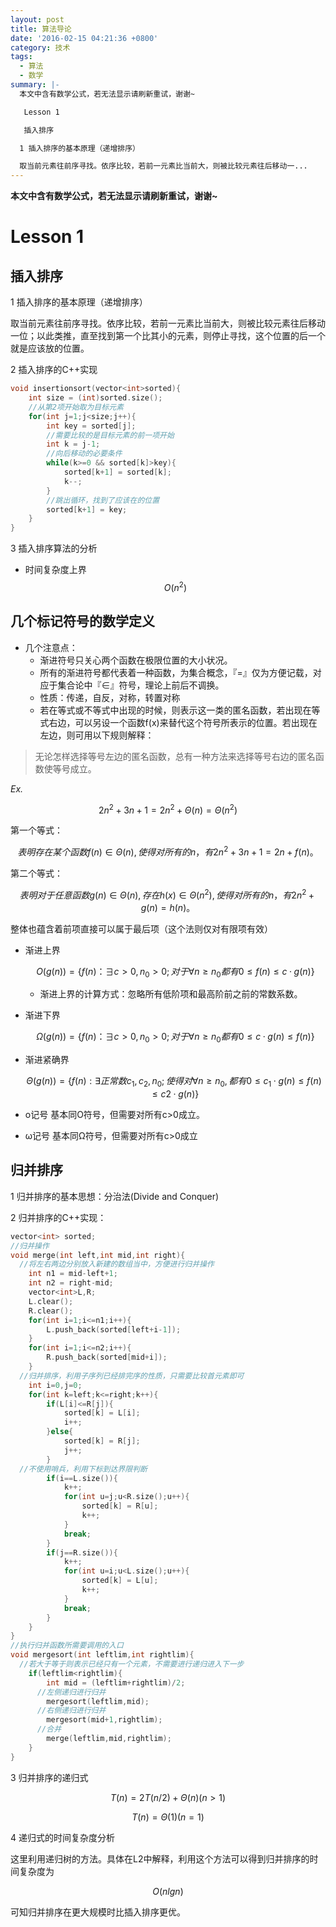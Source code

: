 ```yaml
---
layout: post
title: 算法导论
date: '2016-02-15 04:21:36 +0800'
category: 技术
tags:
  - 算法
  - 数学
summary: |-
  本文中含有数学公式，若无法显示请刷新重试，谢谢~

   Lesson 1

   插入排序

  1 插入排序的基本原理（递增排序）

  取当前元素往前序寻找。依序比较，若前一元素比当前大，则被比较元素往后移动一...
---
```


**本文中含有数学公式，若无法显示请刷新重试，谢谢~**

# Lesson 1

## 插入排序

1 插入排序的基本原理（递增排序）

取当前元素往前序寻找。依序比较，若前一元素比当前大，则被比较元素往后移动一位；以此类推，直至找到第一个比其小的元素，则停止寻找，这个位置的后一个就是应该放的位置。

2 插入排序的C++实现

```cpp
void insertionsort(vector<int>sorted){
    int size = (int)sorted.size();
    //从第2项开始取为目标元素
    for(int j=1;j<size;j++){
        int key = sorted[j];
        //需要比较的是目标元素的前一项开始
        int k = j-1;
        //向后移动的必要条件
        while(k>=0 && sorted[k]>key){
            sorted[k+1] = sorted[k];
            k--;
        }
        //跳出循环，找到了应该在的位置
        sorted[k+1] = key;
    }
}
```

3 插入排序算法的分析

- 时间复杂度上界 $$O(n^2)$$

## 几个标记符号的数学定义

- 几个注意点：
  - 渐进符号只关心两个函数在极限位置的大小状况。
  - 所有的渐进符号都代表着一种函数，为集合概念，『=』仅为方便记载，对应于集合论中『∈』符号，理论上前后不调换。
  - 性质：传递，自反，对称，转置对称
  - 若在等式或不等式中出现的时候，则表示这一类的匿名函数，若出现在等式右边，可以另设一个函数f(x)来替代这个符号所表示的位置。若出现在左边，则可用以下规则解释：

> 无论怎样选择等号左边的匿名函数，总有一种方法来选择等号右边的匿名函数使等号成立。

_Ex._

$$
2n^2+3n+1=2n^2+\Theta(n)=\Theta(n^2)
$$

第一个等式：

$$
表明存在某个函数f(n) \in \Theta(n),使得对所有的n，有2n^2+3n+1=2n+f(n)。
$$

第二个等式：

$$
表明对于任意函数g(n)\in\Theta(n),存在h(x)\in\Theta(n^2),使得对所有的n，有2n^2+g(n)=h(n)。
$$

整体也蕴含着前项直接可以属于最后项（这个法则仅对有限项有效）

- 渐进上界

  $$
  O(g(n)) = \{f(n) ：\exists c>0,n_0>0 ;对于\forall n\ge n_0 都有0\le f(n) \le c·g(n) \}
  $$

  - 渐进上界的计算方式：忽略所有低阶项和最高阶前之前的常数系数。

- 渐进下界

  $$
  \Omega (g(n)) = \{f(n) ：\exists c>0,n_0>0 ;对于\forall n\ge n_0 都有0\le c·g(n) \le f(n) \}
  $$

- 渐进紧确界

  $$
  \Theta(g(n))=\{f(n):\exists 正常数 c_1,c_2,n_0;使得对\forall n\ge n_0,都有0\le c_1·g(n)\le f(n) \le c2·g(n) \}
  $$

- o记号
  基本同O符号，但需要对所有c>0成立。
- ω记号
  基本同Ω符号，但需要对所有c>0成立

## 归并排序

1 归并排序的基本思想：分治法(Divide and Conquer)

2 归并排序的C++实现：

```cpp
vector<int> sorted;
//归并操作
void merge(int left,int mid,int right){
  //将左右两边分别放入新建的数组当中，方便进行归并操作
    int n1 = mid-left+1;
    int n2 = right-mid;
    vector<int>L,R;
    L.clear();
    R.clear();
    for(int i=1;i<=n1;i++){
        L.push_back(sorted[left+i-1]);
    }
    for(int i=1;i<=n2;i++){
        R.push_back(sorted[mid+i]);
    }
  //归并排序，利用子序列已经排完序的性质，只需要比较首元素即可
    int i=0,j=0;
    for(int k=left;k<=right;k++){
        if(L[i]<=R[j]){
            sorted[k] = L[i];
            i++;
        }else{
            sorted[k] = R[j];
            j++;
        }
  //不使用哨兵，利用下标到达界限判断
        if(i==L.size()){
            k++;
            for(int u=j;u<R.size();u++){
                sorted[k] = R[u];
                k++;
            }
            break;
        }
        if(j==R.size()){
            k++;
            for(int u=i;u<L.size();u++){
                sorted[k] = L[u];
                k++;
            }
            break;
        }
    }
}
//执行归并函数所需要调用的入口
void mergesort(int leftlim,int rightlim){
  //若大于等于则表示已经只有一个元素，不需要进行递归进入下一步
    if(leftlim<rightlim){
        int mid = (leftlim+rightlim)/2;
      //左侧递归进行归并
        mergesort(leftlim,mid);
      //右侧递归进行归并
        mergesort(mid+1,rightlim);
      //合并
        merge(leftlim,mid,rightlim);
    }
}
```

3 归并排序的递归式

$$
T(n) = 2T(n/2)+\Theta(n) (n > 1)
$$

$$
T(n) = \Theta(1) (n=1)
$$

4 递归式的时间复杂度分析

这里利用递归树的方法。具体在L2中解释，利用这个方法可以得到归并排序的时间复杂度为

$$
O(nlgn)
$$

可知归并排序在更大规模时比插入排序更优。
